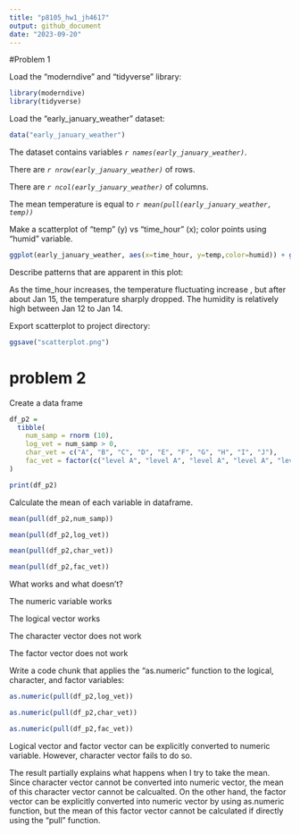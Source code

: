 ```yaml
---
title: "p8105_hw1_jh4617"
output: github_document
date: "2023-09-20"
---
```


#Problem 1

Load the "moderndive" and "tidyverse" library:

```r
library(moderndive)
library(tidyverse)
```

Load the "early_january_weather" dataset:

```r
data("early_january_weather")
```

The dataset contains variables *`r names(early_january_weather)`*.

There are *`r nrow(early_january_weather)`* of rows.

There are *`r ncol(early_january_weather)`* of columns.

The mean temperature is equal to *`r mean(pull(early_january_weather, temp))`*



Make a scatterplot of "temp" (y) vs "time_hour" (x); color points using "humid" variable.

```r
ggplot(early_january_weather, aes(x=time_hour, y=temp,color=humid)) + geom_point()
```

Describe patterns that are apparent in this plot:

As the time_hour increases, the temperature fluctuating increase , but after about Jan 15, the temperature sharply dropped.
The humidity is relatively high between Jan 12 to Jan 14.


Export scatterplot to project directory:

```r
ggsave("scatterplot.png")
```

# problem 2

Create a data frame

```r
df_p2 = 
  tibble(
    num_samp = rnorm (10),
    log_vet = num_samp > 0,
    char_vet = c("A", "B", "C", "D", "E", "F", "G", "H", "I", "J"),
    fac_vet = factor(c("level A", "level A", "level A", "level A", "level B", "level B", "level B", "level C", "level C", "level C"))
)

print(df_p2)

```

Calculate the mean of each variable in dataframe.

```r
mean(pull(df_p2,num_samp))

mean(pull(df_p2,log_vet))

mean(pull(df_p2,char_vet))

mean(pull(df_p2,fac_vet))
```

What works and what doesn't?

The numeric variable works

The logical vector works

The character vector does not work

The factor vector does not work


Write a code chunk that applies the "as.numeric" function to the logical, character, and factor variables:

```r
as.numeric(pull(df_p2,log_vet))

as.numeric(pull(df_p2,char_vet))

as.numeric(pull(df_p2,fac_vet))
```


Logical vector and factor vector can be explicitly converted to numeric variable. However, character vector fails to do so.

The result partially explains what happens when I try to take the mean. Since character vector cannot be converted into numeric vector, the mean of this character vector cannot be calcualted. On the other hand, the factor vector can be explicitly converted into numeric vector by using as.numeric function, but the mean of this factor vector cannot be calculated if directly using the "pull" function.


